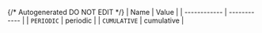 {/* Autogenerated DO NOT EDIT  */}
| Name         | Value        |
| ------------ | ------------ |
| `PERIODIC`   | periodic     |
| `CUMULATIVE` | cumulative   |